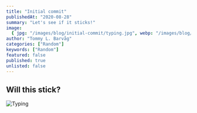 ```yaml
---
title: "Initial commit"
publishedAt: "2020-08-28"
summary: "Let's see if it sticks!"
image:
  { jpg: "/images/blog/initial-commit/typing.jpg", webp: "/images/blog/initial-commit/typing.webp" }
author: "Tommy L. Barvåg"
categories: ["Random"]
keywords: ["Random"]
featured: false
published: true
unlisted: false
---
```



## Will this stick?

<Image
  variant="blog"
  jpg="/images/blog/initial-commit/typing.jpg"
  webp="/images/blog/initial-commit/typing.webp"
  alt="Typing"
  loading="eager"
/>

<ContactForm />
